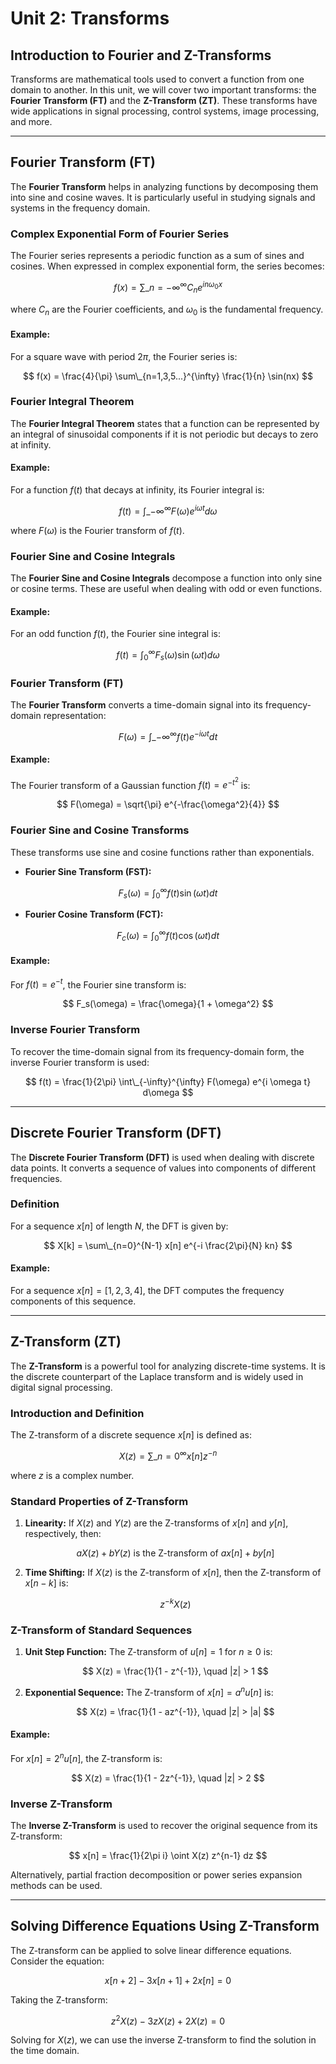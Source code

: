 # Unit 2: Transforms

## Introduction to Fourier and Z-Transforms

Transforms are mathematical tools used to convert a function from one domain to another. In this unit, we will cover two important transforms: the **Fourier Transform (FT)** and the **Z-Transform (ZT)**. These transforms have wide applications in signal processing, control systems, image processing, and more.

---

## Fourier Transform (FT)

The **Fourier Transform** helps in analyzing functions by decomposing them into sine and cosine waves. It is particularly useful in studying signals and systems in the frequency domain.

### Complex Exponential Form of Fourier Series

The Fourier series represents a periodic function as a sum of sines and cosines. When expressed in complex exponential form, the series becomes:

$$ f(x) = \sum\_{n=-\infty}^{\infty} C_n e^{i n \omega_0 x} $$

where $C_n$ are the Fourier coefficients, and $\omega_0$ is the fundamental frequency.

#### Example:

For a square wave with period $2\pi$, the Fourier series is:

$$ f(x) = \frac{4}{\pi} \sum\_{n=1,3,5...}^{\infty} \frac{1}{n} \sin(nx) $$

### Fourier Integral Theorem

The **Fourier Integral Theorem** states that a function can be represented by an integral of sinusoidal components if it is not periodic but decays to zero at infinity.

#### Example:

For a function $f(t)$ that decays at infinity, its Fourier integral is:

$$ f(t) = \int\_{-\infty}^{\infty} F(\omega) e^{i \omega t} d\omega $$

where $F(\omega)$ is the Fourier transform of $f(t)$.

### Fourier Sine and Cosine Integrals

The **Fourier Sine and Cosine Integrals** decompose a function into only sine or cosine terms. These are useful when dealing with odd or even functions.

#### Example:

For an odd function $f(t)$, the Fourier sine integral is:

$$ f(t) = \int_0^{\infty} F_s(\omega) \sin(\omega t) d\omega $$

### Fourier Transform (FT)

The **Fourier Transform** converts a time-domain signal into its frequency-domain representation:

$$ F(\omega) = \int\_{-\infty}^{\infty} f(t) e^{-i \omega t} dt $$

#### Example:

The Fourier transform of a Gaussian function $f(t) = e^{-t^2}$ is:

$$ F(\omega) = \sqrt{\pi} e^{-\frac{\omega^2}{4}} $$

### Fourier Sine and Cosine Transforms

These transforms use sine and cosine functions rather than exponentials.

- **Fourier Sine Transform (FST):**

$$ F_s(\omega) = \int_0^{\infty} f(t) \sin(\omega t) dt $$

- **Fourier Cosine Transform (FCT):**

$$ F_c(\omega) = \int_0^{\infty} f(t) \cos(\omega t) dt $$

#### Example:

For $f(t) = e^{-t}$, the Fourier sine transform is:

$$ F_s(\omega) = \frac{\omega}{1 + \omega^2} $$

### Inverse Fourier Transform

To recover the time-domain signal from its frequency-domain form, the inverse Fourier transform is used:

$$ f(t) = \frac{1}{2\pi} \int\_{-\infty}^{\infty} F(\omega) e^{i \omega t} d\omega $$

---

## Discrete Fourier Transform (DFT)

The **Discrete Fourier Transform (DFT)** is used when dealing with discrete data points. It converts a sequence of values into components of different frequencies.

### Definition

For a sequence $x[n]$ of length $N$, the DFT is given by:

$$ X[k] = \sum\_{n=0}^{N-1} x[n] e^{-i \frac{2\pi}{N} kn} $$

#### Example:

For a sequence $x[n] = [1, 2, 3, 4]$, the DFT computes the frequency components of this sequence.

---

## Z-Transform (ZT)

The **Z-Transform** is a powerful tool for analyzing discrete-time systems. It is the discrete counterpart of the Laplace transform and is widely used in digital signal processing.

### Introduction and Definition

The Z-transform of a discrete sequence $x[n]$ is defined as:

$$ X(z) = \sum\_{n=0}^{\infty} x[n] z^{-n} $$

where $z$ is a complex number.

### Standard Properties of Z-Transform

1. **Linearity:** If $X(z)$ and $Y(z)$ are the Z-transforms of $x[n]$ and $y[n]$, respectively, then:

   $$ aX(z) + bY(z) \text{ is the Z-transform of } ax[n] + by[n] $$

2. **Time Shifting:** If $X(z)$ is the Z-transform of $x[n]$, then the Z-transform of $x[n-k]$ is:

   $$ z^{-k} X(z) $$

### Z-Transform of Standard Sequences

1. **Unit Step Function:** The Z-transform of $u[n] = 1$ for $n \geq 0$ is:

   $$ X(z) = \frac{1}{1 - z^{-1}}, \quad |z| > 1 $$

2. **Exponential Sequence:** The Z-transform of $x[n] = a^n u[n]$ is:

   $$ X(z) = \frac{1}{1 - az^{-1}}, \quad |z| > |a| $$

#### Example:

For $x[n] = 2^n u[n]$, the Z-transform is:

$$ X(z) = \frac{1}{1 - 2z^{-1}}, \quad |z| > 2 $$

### Inverse Z-Transform

The **Inverse Z-Transform** is used to recover the original sequence from its Z-transform:

$$ x[n] = \frac{1}{2\pi i} \oint X(z) z^{n-1} dz $$

Alternatively, partial fraction decomposition or power series expansion methods can be used.

---

## Solving Difference Equations Using Z-Transform

The Z-transform can be applied to solve linear difference equations. Consider the equation:

$$ x[n+2] - 3x[n+1] + 2x[n] = 0 $$

Taking the Z-transform:

$$ z^2 X(z) - 3zX(z) + 2X(z) = 0 $$

Solving for $X(z)$, we can use the inverse Z-transform to find the solution in the time domain.
